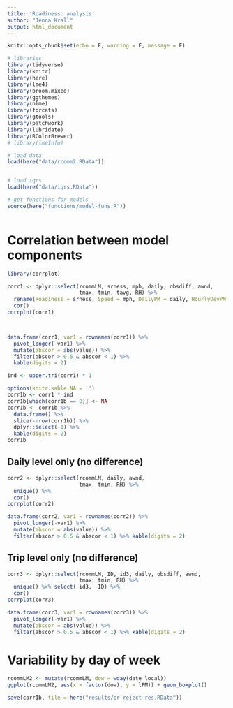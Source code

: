 ```yaml
---
title: 'Roadiness: analysis'
author: "Jenna Krall"
output: html_document
---
```


```r
knitr::opts_chunk$set(echo = F, warning = F, message = F)
```

```r
# libraries
library(tidyverse)
library(knitr)
library(here)
library(lme4)
library(broom.mixed)
library(ggthemes)
library(nlme)
library(forcats)
library(gtools)
library(patchwork)
library(lubridate)
library(RColorBrewer)
# library(lmeInfo)

```


```r
# load data
load(here("data/rcomm2.RData"))


# load iqrs
load(here("data/iqrs.RData"))

# get functions for models
source(here("functions/model-funs.R"))



```



# Correlation between model components

```r
library(corrplot)

corr1 <- dplyr::select(rcommLM, srness, mph, daily, obsdiff, awnd,
                       tmax, tmin, tavg, RH) %>%
  rename(Roadiness = srness, Speed = mph, DailyPM = daily, HourlyDevPM = obsdiff, WindSpeed = awnd, MaxTemp = tmax, MinTemp = tmin, MeanTemp = tavg, Humid = RH) %>%
  cor()
corrplot(corr1)



data.frame(corr1, var1 = rownames(corr1)) %>%
  pivot_longer(-var1) %>%
  mutate(abscor = abs(value)) %>%
  filter(abscor > 0.5 & abscor < 1) %>%
  kable(digits = 2)

ind <- upper.tri(corr1) * 1

options(knitr.kable.NA = '')
corr1b <- corr1 * ind 
corr1b[which(corr1b == 0)] <- NA
corr1b <- corr1b %>%
  data.frame() %>%
  slice(-nrow(corr1b)) %>%
  dplyr::select(-1) %>%
  kable(digits = 2)
corr1b

```


## Daily level only (no difference)

```r

corr2 <- dplyr::select(rcommLM, daily, awnd,
                       tmax, tmin, RH) %>%
  unique() %>%
  cor()
corrplot(corr2)

data.frame(corr2, var1 = rownames(corr2)) %>%
  pivot_longer(-var1) %>%
  mutate(abscor = abs(value)) %>%
  filter(abscor > 0.5 & abscor < 1) %>% kable(digits = 2)

```

## Trip level only (no difference)

```r
corr3 <- dplyr::select(rcommLM, ID, id3, daily, obsdiff, awnd,
                       tmax, tmin, RH) %>%
  unique() %>% select(-id3, -ID) %>%
  cor()
corrplot(corr3)

data.frame(corr3, var1 = rownames(corr3)) %>%
  pivot_longer(-var1) %>%
  mutate(abscor = abs(value)) %>%
  filter(abscor > 0.5 & abscor < 1) %>% kable(digits = 2)

```


# Variability by day of week

```r
rcommLM2 <- mutate(rcommLM, dow = wday(date_local))
ggplot(rcommLM2, aes(x = factor(dow), y = lPM)) + geom_boxplot()
```

```r

save(corr1b, file = here("results/er-reject-res.RData"))
```

